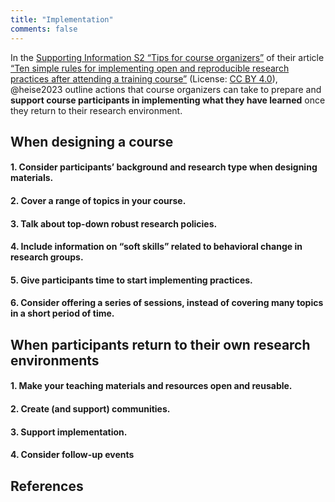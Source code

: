 ```yaml
---
title: "Implementation"
comments: false
---
```


In the [Supporting Information S2 "Tips for course organizers"](https://doi.org/10.1371/journal.pcbi.1010750.s002) of their article ["Ten simple rules for implementing open and reproducible research practices after attending a training course"](https://doi.org/10.1371/journal.pcbi.1010750) (License: [CC BY 4.0](https://creativecommons.org/licenses/by/4.0/)), @heise2023 outline actions that course organizers can take to prepare and **support course participants in implementing what they have learned** once they return to their research environment.

## When designing a course

#### 1. Consider participants' background and research type when designing materials.

#### 2. Cover a range of topics in your course. 

#### 3. Talk about top-down robust research policies.

#### 4.	Include information on “soft skills” related to behavioral change in research groups.

#### 5. Give participants time to start implementing practices.

#### 6. Consider offering a series of sessions, instead of covering many topics in a short period of time.

## When participants return to their own research environments

#### 1. Make your teaching materials and resources open and reusable.

#### 2. Create (and support) communities.

#### 3.	Support implementation.

#### 4.	Consider follow-up events

## References

:::{#refs}
:::
